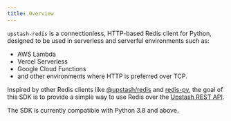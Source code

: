 ```yaml
---
title: Overview
---
```


`upstash-redis` is a connectionless, HTTP-based Redis client for Python,
designed to be used in serverless and serverful environments such as:

- AWS Lambda
- Vercel Serverless
- Google Cloud Functions
- and other environments where HTTP is preferred over TCP.

Inspired by other Redis clients like
[@upstash/redis](https://github.com/upstash/upstash-redis) and
[redis-py](https://github.com/redis/redis-py), the goal of this SDK is to
provide a simple way to use Redis over the
[Upstash REST API](https://docs.upstash.com/redis/features/restapi).

The SDK is currently compatible with Python 3.8 and above.
